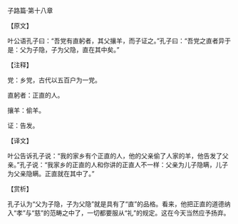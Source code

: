 

子路篇·第十八章

【原文】

叶公语孔子曰：“吾党有直躬者，其父攘羊，而子证之。”孔子曰：“吾党之直者异于是：父为子隐，子为父隐，直在其中矣。”

【注释】

党：乡党，古代以五百户为一党。

直躬者：正直的人。

攘羊：偷羊。

证：告发。

【译文】

叶公告诉孔子说：“我的家乡有个正直的人，他的父亲偷了人家的羊，他告发了父亲。”孔子说：“我家乡的正直的人和你讲的正直人不一样：父亲为儿子隐瞒，儿子为父亲隐瞒。正直就在其中了。”

【赏析】

孔子认为“父为子隐，子为父隐”就是具有了“直”的品格。看来，他把正直的道德纳入“孝”与“慈”的范畴之中了，一切都要服从“礼”的规定。这在今天当然应予扬弃。

